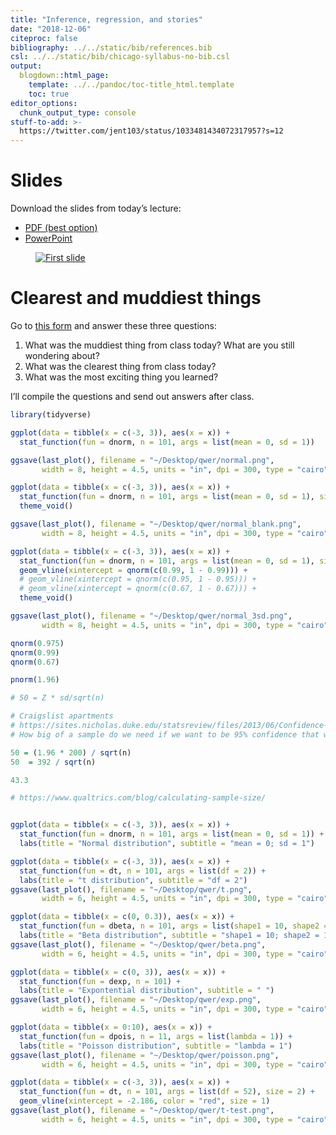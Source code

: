 ```yaml
---
title: "Inference, regression, and stories"
date: "2018-12-06"
citeproc: false
bibliography: ../../static/bib/references.bib
csl: ../../static/bib/chicago-syllabus-no-bib.csl
output:
  blogdown::html_page:
    template: ../../pandoc/toc-title_html.template
    toc: true
editor_options: 
  chunk_output_type: console
stuff-to-add: >-
  https://twitter.com/jent103/status/1033481434072317957?s=12
---
```


# Slides

Download the slides from today's lecture:

- [<i class="fas fa-file-pdf"></i> PDF (best option)](/slides/MPA-630_2018-12-06.pdf)
- [<i class="fas fa-file-powerpoint"></i> PowerPoint](/slides/MPA-630_2018-12-06.pptx)

<figure>
[![First slide](/images/slides/slides_2018-12-06.png)](/slides/MPA-630_2018-12-06.pdf)
</figure>


# Clearest and muddiest things

Go to [this form](https://goo.gl/forms/PlPwZGhMOdU9mKfC3) and answer these three questions:

1. What was the muddiest thing from class today? What are you still wondering about?
2. What was the clearest thing from class today? 
3. What was the most exciting thing you learned?

I'll compile the questions and send out answers after class.


```r
library(tidyverse)

ggplot(data = tibble(x = c(-3, 3)), aes(x = x)) +
  stat_function(fun = dnorm, n = 101, args = list(mean = 0, sd = 1)) 

ggsave(last_plot(), filename = "~/Desktop/qwer/normal.png",
       width = 8, height = 4.5, units = "in", dpi = 300, type = "cairo")

ggplot(data = tibble(x = c(-3, 3)), aes(x = x)) +
  stat_function(fun = dnorm, n = 101, args = list(mean = 0, sd = 1), size = 2) + 
  theme_void()

ggsave(last_plot(), filename = "~/Desktop/qwer/normal_blank.png",
       width = 8, height = 4.5, units = "in", dpi = 300, type = "cairo", bg = "transparent")

ggplot(data = tibble(x = c(-3, 3)), aes(x = x)) +
  stat_function(fun = dnorm, n = 101, args = list(mean = 0, sd = 1), size = 2) +
  geom_vline(xintercept = qnorm(c(0.99, 1 - 0.99))) +
  # geom_vline(xintercept = qnorm(c(0.95, 1 - 0.95))) +
  # geom_vline(xintercept = qnorm(c(0.67, 1 - 0.67))) +
  theme_void()

ggsave(last_plot(), filename = "~/Desktop/qwer/normal_3sd.png",
       width = 8, height = 4.5, units = "in", dpi = 300, type = "cairo")

qnorm(0.975)
qnorm(0.99)
qnorm(0.67)

pnorm(1.96)

# 50 = Z * sd/sqrt(n)

# Craigslist apartments
# https://sites.nicholas.duke.edu/statsreview/files/2013/06/Confidence-Interval-Solutions.pdf
# How big of a sample do we need if we want to be 95% confidence that we've captured the population mean within + or - $50?

50 = (1.96 * 200) / sqrt(n)
50  = 392 / sqrt(n)

43.3

# https://www.qualtrics.com/blog/calculating-sample-size/


ggplot(data = tibble(x = c(-3, 3)), aes(x = x)) +
  stat_function(fun = dnorm, n = 101, args = list(mean = 0, sd = 1)) + 
  labs(title = "Normal distribution", subtitle = "mean = 0; sd = 1")

ggplot(data = tibble(x = c(-3, 3)), aes(x = x)) +
  stat_function(fun = dt, n = 101, args = list(df = 2)) + 
  labs(title = "t distribution", subtitle = "df = 2")
ggsave(last_plot(), filename = "~/Desktop/qwer/t.png",
       width = 6, height = 4.5, units = "in", dpi = 300, type = "cairo")

ggplot(data = tibble(x = c(0, 0.3)), aes(x = x)) +
  stat_function(fun = dbeta, n = 101, args = list(shape1 = 10, shape2 = 100)) + 
  labs(title = "Beta distribution", subtitle = "shape1 = 10; shape2 = 100")
ggsave(last_plot(), filename = "~/Desktop/qwer/beta.png",
       width = 6, height = 4.5, units = "in", dpi = 300, type = "cairo")

ggplot(data = tibble(x = c(0, 3)), aes(x = x)) +
  stat_function(fun = dexp, n = 101) + 
  labs(title = "Expontential distribution", subtitle = " ")
ggsave(last_plot(), filename = "~/Desktop/qwer/exp.png",
       width = 6, height = 4.5, units = "in", dpi = 300, type = "cairo")

ggplot(data = tibble(x = 0:10), aes(x = x)) +
  stat_function(fun = dpois, n = 11, args = list(lambda = 1)) + 
  labs(title = "Poisson distribution", subtitle = "lambda = 1")
ggsave(last_plot(), filename = "~/Desktop/qwer/poisson.png",
       width = 6, height = 4.5, units = "in", dpi = 300, type = "cairo")

ggplot(data = tibble(x = c(-3, 3)), aes(x = x)) +
  stat_function(fun = dt, n = 101, args = list(df = 52), size = 2) + 
  geom_vline(xintercept = -2.186, color = "red", size = 1)
ggsave(last_plot(), filename = "~/Desktop/qwer/t-test.png",
       width = 6, height = 4.5, units = "in", dpi = 300, type = "cairo")

```
